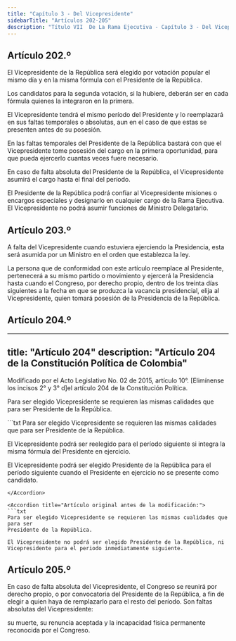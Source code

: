 ```yaml
---
title: "Capítulo 3 - Del Vicepresidente"
sidebarTitle: "Artículos 202-205"
description: "Título VII  De La Rama Ejecutiva - Capítulo 3 - Del Vicepresidente"
---
```


## Artículo 202.º

El Vicepresidente de la República será elegido por votación popular el mismo día y en la misma fórmula con el Presidente de la República.

Los candidatos para la segunda votación, si la hubiere, deberán ser en cada fórmula quienes la integraron en la primera.

El Vicepresidente tendrá el mismo período del Presidente y lo reemplazará en sus faltas temporales o absolutas, aun en el caso de que estas se presenten
antes de su posesión.

En las faltas temporales del Presidente de la República bastará con que el Vicepresidente tome posesión del cargo en la primera oportunidad, para que pueda ejercerlo cuantas veces fuere necesario.

En caso de falta absoluta del Presidente de la República, el Vicepresidente asumirá el cargo hasta el final del período.

El Presidente de la República podrá confiar al Vicepresidente misiones o encargos especiales y designarlo en cualquier cargo de la Rama Ejecutiva. El Vicepresidente no podrá asumir funciones de Ministro Delegatario.

## Artículo 203.º

A falta del Vicepresidente cuando estuviera ejerciendo la Presidencia, esta será asumida por un Ministro en el orden que establezca la ley.

La persona que de conformidad con este artículo reemplace al Presidente, pertenecerá a su mismo partido o movimiento y ejercerá la Presidencia hasta cuando el Congreso, por derecho propio, dentro de los treinta días siguientes a la fecha en que se produzca la vacancia presidencial, elija al Vicepresidente, quien tomará posesión de la Presidencia de la República.

## Artículo 204.º

---
title: "Artículo 204"
description: "Artículo 204 de la Constitución Política de Colombia"
---
<Warning>Modificado por el Acto Legislativo No. 02 de 2015, artículo 10°. [Elimínense los incisos 2° y 3° d]el artículo 204 de la Constitución Política. </Warning>

Para ser elegido Vicepresidente se requieren las mismas calidades que para ser Presidente de la República.

<Accordion title="Artículo Modificado por el Acto Legislativo No. 02 de 2004, artículo 3°. El artículo 204 de la Constitución Nacional, quedará así:">
```txt
Para ser elegido Vicepresidente se requieren las mismas calidades que para ser Presidente de la República.

El Vicepresidente podrá ser reelegido para el período siguiente si integra la misma fórmula del Presidente en ejercicio.

El Vicepresidente podrá ser elegido Presidente de la República para el período siguiente cuando el Presidente en ejercicio no se presente como candidato. 
```
</Accordion>

<Accordion title="Artículo original antes de la modificación:">
```txt
Para ser elegido Vicepresidente se requieren las mismas cualidades que para ser 
Presidente de la República.

El Vicepresidente no podrá ser elegido Presidente de la República, ni
Vicepresidente para el periodo inmediatamente siguiente.
```
</Accordion>

## Artículo 205.º

En caso de falta absoluta del Vicepresidente, el Congreso se reunirá por derecho propio, o por convocatoria del Presidente de la República, a fin de elegir a quien haya de remplazarlo para el resto del período. Son faltas absolutas del Vicepresidente:

su muerte, su renuncia aceptada y la incapacidad física permanente reconocida por el Congreso.
